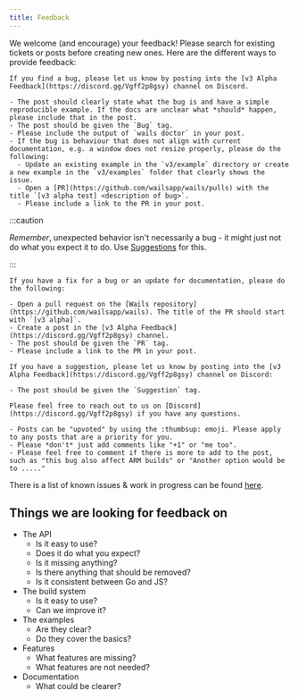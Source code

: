 ```yaml
---
title: Feedback
---
```



We welcome (and encourage) your feedback! Please search for existing tickets or
posts before creating new ones. Here are the different ways to provide feedback:

<Tabs>
  <TabItem label="Bugs">

    If you find a bug, please let us know by posting into the [v3 Alpha Feedback](https://discord.gg/Vgff2p8gsy) channel on Discord.

    - The post should clearly state what the bug is and have a simple reproducible example. If the docs are unclear what *should* happen, please include that in the post.
    - The post should be given the `Bug` tag.
    - Please include the output of `wails doctor` in your post.
    - If the bug is behaviour that does not align with current documentation, e.g. a window does not resize properly, please do the following:
      - Update an existing example in the `v3/example` directory or create a new example in the `v3/examples` folder that clearly shows the issue.
      - Open a [PR](https://github.com/wailsapp/wails/pulls) with the title `[v3 alpha test] <description of bug>`.
      - Please include a link to the PR in your post.

:::caution

_Remember_, unexpected behavior isn't necessarily a bug - it might just not do what you expect it to do.
Use [Suggestions](#suggestions) for this.

:::

  </TabItem>

  <TabItem label="Fixes">

    If you have a fix for a bug or an update for documentation, please do the following:

    - Open a pull request on the [Wails repository](https://github.com/wailsapp/wails). The title of the PR should start with `[v3 alpha]`.
    - Create a post in the [v3 Alpha Feedback](https://discord.gg/Vgff2p8gsy) channel.
    - The post should be given the `PR` tag.
    - Please include a link to the PR in your post.

  </TabItem>

  <TabItem label="Suggestions" id="suggestions">

    If you have a suggestion, please let us know by posting into the [v3 Alpha Feedback](https://discord.gg/Vgff2p8gsy) channel on Discord:

    - The post should be given the `Suggestion` tag.

    Please feel free to reach out to us on [Discord](https://discord.gg/Vgff2p8gsy) if you have any questions.

  </TabItem>

  <TabItem label="Upvoting">

    - Posts can be "upvoted" by using the :thumbsup: emoji. Please apply to any posts that are a priority for you.
    - Please *don't* just add comments like "+1" or "me too".
    - Please feel free to comment if there is more to add to the post, such as "this bug also affect ARM builds" or "Another option would be to ....."

  </TabItem>

</Tabs>

There is a list of known issues & work in progress can be found
[here](https://github.com/orgs/wailsapp/projects/6).

## Things we are looking for feedback on

- The API
  - Is it easy to use?
  - Does it do what you expect?
  - Is it missing anything?
  - Is there anything that should be removed?
  - Is it consistent between Go and JS?
- The build system
  - Is it easy to use?
  - Can we improve it?
- The examples
  - Are they clear?
  - Do they cover the basics?
- Features
  - What features are missing?
  - What features are not needed?
- Documentation
  - What could be clearer?

